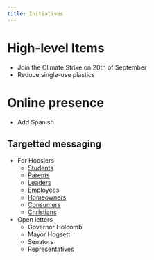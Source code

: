 ```yaml
---
title: Initiatives
---
```


# High-level Items

- Join the Climate Strike on 20th of September
- Reduce single-use plastics

# Online presence

- Add Spanish

## Targetted messaging

- For Hoosiers
  - [Students](/students)
  - [Parents](/parents)
  - [Leaders](/leaders)
  - [Employees](/employees)
  - [Homeowners](/homeowners)
  - [Consumers](/consumers)
  - [Christians](/christians)
- Open letters
  - Governor Holcomb
  - Mayor Hogsett
  - Senators
  - Representatives
